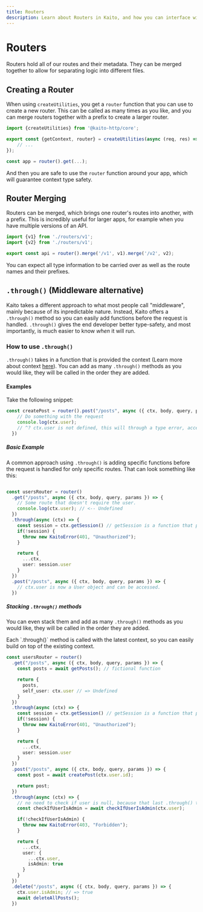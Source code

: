 ```yaml
---
title: Routers
description: Learn about Routers in Kaito, and how you can interface with them in your app
---
```



# Routers

Routers hold all of our routes and their metadata. They can be merged together to allow for separating logic into different files.

## Creating a Router

When using `createUtilities`, you get a `router` function that you can use to create a new router. This can be called as many times as you like, and you can merge routers together with a prefix to create a larger router.

```ts {1,3}
import {createUtilities} from '@kaito-http/core';

export const {getContext, router} = createUtilities(async (req, res) => {
	// ...
});

const app = router().get(...);
```

And then you are safe to use the `router` function around your app, which will guarantee context type safety.

## Router Merging

Routers can be merged, which brings one router's routes into another, with a prefix. This is incredibly useful for larger apps, for example when you have multiple versions of an API.

```ts {4}
import {v1} from './routers/v1';
import {v2} from './routers/v1';

export const api = router().merge('/v1', v1).merge('/v2', v2);
```

You can expect all type information to be carried over as well as the route names and their prefixes.

## `.through()` (Middleware alternative)

Kaito takes a different approach to what most people call "middleware", mainly because of its inpredictable nature. Instead, Kaito offers a `.through()` method so you can easily add functions before the request is handled. `.through()` gives the end developer better type-safety, and most importantly, is much easier to know *when* it will run.

### How to use `.through()`

`.through()` takes in a function that is provided the context (Learn more about context [here](/documentation/context)). You can add as many `.through()` methods as you would like, they will be called in the order they are added.

#### Examples

Take the following snippet:

```ts
const createPost = router().post("/posts", async ({ ctx, body, query, params }) => {
    // Do something with the request
    console.log(ctx.user);
    // ^? ctx.user is not defined, this will through a type error, accessing will result in being undefined.
  })
```


##### Basic Example

A common approach using `.through()` is adding specific functions before the request is handled for only specific routes. That can look something like this:

```ts

const usersRouter = router()
  .get("/posts", async ({ ctx, body, query, params }) => {
    // Some route that doesn't require the user.
    console.log(ctx.user); // <-- Undefined
  })
  .through(async (ctx) => {
    const session = ctx.getSession() // getSession is a function that provides the an object with a user property, or null
    if(!session) {
      throw new KaitoError(401, "Unauthorized");
    }

    return {
      ...ctx,
      user: session.user
    }
  })
  .post("/posts", async ({ ctx, body, query, params }) => {
    // ctx.user is now a User object and can be accessed.
  })
```


##### Stacking `.through()` methods

You can even stack them and add as many `.through()` methods as you would like, they will be called in the order they are added.

<Callout>
	Each `.through()` method is called with the latest context, so you can easily build on top of the existing context.
</Callout>

```ts
const usersRouter = router()
  .get("/posts", async ({ ctx, body, query, params }) => {
    const posts = await getPosts(); // fictional function

    return {
      posts,
      self_user: ctx.user // => Undefined
    }
  })
  .through(async (ctx) => {
    const session = ctx.getSession() // getSession is a function that provides the an object with a user property, or null
    if(!session) {
      throw new KaitoError(401, "Unauthorized");
    }

    return {
      ...ctx,
      user: session.user
    }
  })
  .post("/posts", async ({ ctx, body, query, params }) => {
    const post = await createPost(ctx.user.id);

    return post;
  })
  .through(async (ctx) => {
    // no need to check if user is null, because that last .through() threw a KaitoError
    const checkIfUserIsAdmin = await checkIfUserIsAdmin(ctx.user);

    if(!checkIfUserIsAdmin) {
      throw new KaitoError(403, "Forbidden"); 
    }

    return {
      ...ctx,
      user: {
        ...ctx.user,
        isAdmin: true
      }
    }
  })
  .delete("/posts", async ({ ctx, body, query, params }) => {
    ctx.user.isAdmin; // => true
    await deleteAllPosts();
  })
```